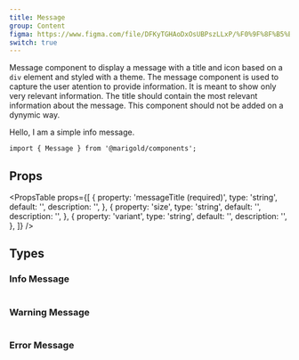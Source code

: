 ```yaml
---
title: Message
group: Content
figma: https://www.figma.com/file/DFKyTGHAoDxOsUBPszLLxP/%F0%9F%8F%B5%EF%B8%8FMarigold?node-id=582%3A119
switch: true
---
```


Message component to display a message with a title and icon based on a `div` element and styled with a theme.
The message component is used to capture the user atention to provide information. It is meant to show only very relevant information. The title should contain the most relevant information about the message.
This component should not be added on a dynymic way.

<Preview>
  <Message messageTitle="There is an update available.">
    <Text>Hello, I am a simple info message.</Text>
  </Message>
</Preview>

```tsx
import { Message } from '@marigold/components';
```

## Props

<PropsTable
  props={[
    {
      property: 'messageTitle (required)',
      type: 'string',
      default: '',
      description: '',
    },
    {
      property: 'size',
      type: 'string',
      default: '',
      description: '',
    },
    {
      property: 'variant',
      type: 'string',
      default: '',
      description: '',
    },
  ]}
/>

## Types

### Info Message

```tsx preview file=components/Message/message-info.demo.tsx

```

### Warning Message

```tsx preview file=components/Message/message-warn.demo.tsx

```

### Error Message

```tsx preview file=components/Message/message-error.demo.tsx

```
